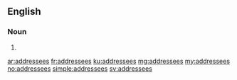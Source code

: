 ==English==

===Noun===
{{head|en}}

# {{plural of|addressee}}

[[ar:addressees]]
[[fr:addressees]]
[[ku:addressees]]
[[mg:addressees]]
[[my:addressees]]
[[no:addressees]]
[[simple:addressees]]
[[sv:addressees]]